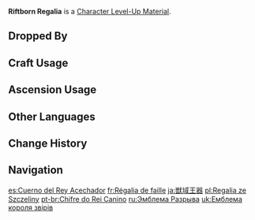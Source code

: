 {{Item Infobox
|id          = 113030
|image       = Item Riftborn Regalia.png
|type        = Character Level-Up Materials
|group       = Normal Boss Drops
|invCategory = Character Development Items
|quality     = 4
|description = A broken horn that you obtained from defeating the [[Golden Wolflord|Wolflord]]. That said, it should not have left anything behind after your hunt.<br />Even a lord among the [[Riftwolves]] is nothing before monsters of a higher pedigree.<br />"[[Gold]]" mass-produced these malformed wolf packs almost as if by accident, like shrunken drawings on discarded sheets of paper, and the horns on this one represent its authority to command its dark brood to dissolve space itself.
|source1     = Dropped by Lv. 30+ [[Golden Wolflord]]s.
}}
'''Riftborn Regalia''' is a [[Character Level-Up Material]].

==Dropped By==
{{Dropped By|level=30}}

==Craft Usage==
{{Craft Usage}}

==Ascension Usage==
{{Ascension Usage}}

==Other Languages==
{{Other Languages
|en      = Riftborn Regalia
|zhs     = 兽境王器
|zhs_rm  = Shòu Jìng Wáng Qì
|zht     = 獸境王器
|zht_rm  = Shòu Jìng Wáng Qì
|zh_tl   = Beast-Realm King's Vessel
|ja      = 獣域王器
|ja_rm   = Jouikiouki
|ja_tl   = Beast King Vessel
|ko      = 수계(獸界) 늑대왕의 그릇
|ko_rm   = Sugye Neukdaewang-ui Geureut
|ko_tl   = Vessel of the Beast-Realm's Wolflord
|es      = Cuerno del Rey Acechador
|es_tl   = Horn of the Lurker King
|fr      = Régalia de faille
|fr_tl   = Rift Regalia
|ru      = Эмблема Разрыва
|ru_tl   = Rift Emblem
|th      = Riftborn Regalia
|vi      = Sừng Vua Quái Cảnh
|vi_tl   = Horn of a King Monster
|de      = Gehörn des Wolfskönigs
|de_tl   = Antlers of the Wolf King
|id      = Riftborn Regalia
|pt      = Chifre do Rei Canino
|pt_tl   = Horn of the Canine King
|tr      = Uçurum Amblemi
|tr_tl   = 
|it      = Corno del re dorato
|it_tl   = 
}}

==Change History==
{{Change History|2.3}}

==Navigation==
{{Development Item Navbox|Character Level-Up Materials}}

[[es:Cuerno del Rey Acechador]]
[[fr:Régalia de faille]]
[[ja:獣域王器]]
[[pl:Regalia ze Szczeliny]]
[[pt-br:Chifre do Rei Canino]]
[[ru:Эмблема Разрыва]]
[[uk:Емблема короля звірів]]